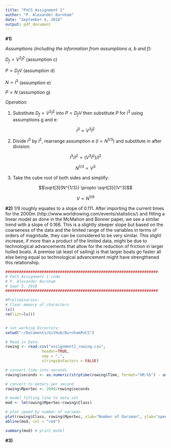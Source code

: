 ```yaml
---
title: "PoCS Assignment 1"
author: "P. Alexander Burnham"
date: "September 4, 2018"
output: pdf_document
---
```



**#1)**

*Assumptions (including the information from assumptions a, b and f):*

$D_f \propto V^2l^2$  (assumption c)

$P \propto D_fV$  (assumption d)

$N \propto l^3$  (assumption e)

$P \propto N$  (assumption g)

*Operation:*

1) Substitute $D_f \propto V^2l^2$ into $P \propto D_fV$ then substitute $P$ for $l^3$ using assumptions g and e:

$$l^3 \propto V^3l^2$$  

2) Divide $l^3$ by $l^2$, rearrange assumption e ($l \propto N^{1/3}$) and substitute in after division: 

 $$l^3/l^2 \propto (V^3l^2)/l^2$$ 

$$N^{1/3} \propto V^3$$

3) Take the cube root of both sides and simplify: 

 $$\sqrt[3]{N^{1/3}} \propto \sqrt[3]{(V^3}$$  

 $$V \propto N^{1/9}$$ 

**#2)**
1/9 roughly equates to a slope of 0.111. After importing the current times for the 2000m (http://www.worldrowing.com/events/statistics/) and fitting a linear model as done in the McMahon and Bonner paper, we see a similar trend with a slope of 0.166. This is a slightly steeper slope but based on the coarseness of the data and the limited range of the variables in terms of orders of magnitude, they can be considered to be very similar. This slight increase, if more than a product of the limited data, might be due to technological advancements that allow for the reduction of friction in larger hulled boats. A premise (at least of sailing) is that larger boats go faster all else being equal so technological advancement might have strengthened this relationship.


```r
###################################################################
# PoCS Assignment 1 code
# P. Alexander Burnham
# Sept 5, 2018
###################################################################

#Preliminaries:
# Clear memory of characters
ls()
rm(list=ls())


# set working Directory:
setwd("~/Documents/GitHub/BurnhamPoCS")

# Read in Data:
rowing <- read.csv("assignment1_rowing.csv", 
                header=TRUE, 
                sep = ",", 
                stringsAsFactors = FALSE)

# convert time into seconds
rowing$seconds <- as.numeric(strptime(rowing$Time, format="%M:%S") - as.POSIXct(format(Sys.Date())), units="secs")

# convert to meters per second
rowing$MperSec <- 2000/rowing$seconds

# model fitting line to data set
mod <- lm(rowing$MperSec~rowing$Class)

# plot speed by number of oarsman 
plot(rowing$Class, rowing$MperSec, xlab="Number of Oarsman", ylab="speed (m/s)", main = "Modern World Records for the 2000m by Class")
abline(mod, col = "red")

summary(mod) # print model


```


**#3)**
